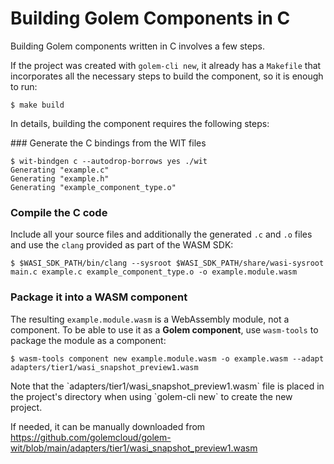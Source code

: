 
# Building Golem Components in C

Building Golem components written in C involves a few steps.

If the project was created with `golem-cli new`, it already has a `Makefile` that incorporates all the necessary steps to build the component, so it is enough to run:

```shell
$ make build
```

In details, building the component requires the following steps:

<Steps>
### Generate the C bindings from the WIT files

```shell
$ wit-bindgen c --autodrop-borrows yes ./wit
Generating "example.c"
Generating "example.h"
Generating "example_component_type.o"
```

### Compile the C code

Include all your source files and additionally the generated `.c` and `.o` files and use the `clang` provided as part of the WASM SDK:

```shell
$ $WASI_SDK_PATH/bin/clang --sysroot $WASI_SDK_PATH/share/wasi-sysroot  main.c example.c example_component_type.o -o example.module.wasm
```

### Package it into a WASM component

The resulting `example.module.wasm` is a WebAssembly module, not a component. To be able to use it as a **Golem component**, use `wasm-tools` to package the module as a component:

```shell
$ wasm-tools component new example.module.wasm -o example.wasm --adapt adapters/tier1/wasi_snapshot_preview1.wasm
```

<Callout type="info">
Note that the `adapters/tier1/wasi_snapshot_preview1.wasm` file is placed in the project's directory when using `golem-cli new` to create the new project.

If needed, it can be manually downloaded from https://github.com/golemcloud/golem-wit/blob/main/adapters/tier1/wasi_snapshot_preview1.wasm

</Callout>

</Steps>
